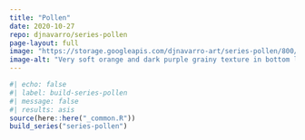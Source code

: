```yaml
---
title: "Pollen"
date: 2020-10-27
repo: djnavarro/series-pollen
page-layout: full
image: "https://storage.googleapis.com/djnavarro-art/series-pollen/800/pollen_02_10_1.jpg"
image-alt: "Very soft orange and dark purple grainy texture in bottom left, against a lighter purple background"
---
```

   
::: {.grid}
  
```r
#| echo: false
#| label: build-series-pollen
#| message: false
#| results: asis
source(here::here("_common.R"))
build_series("series-pollen")
```
   
:::
   
